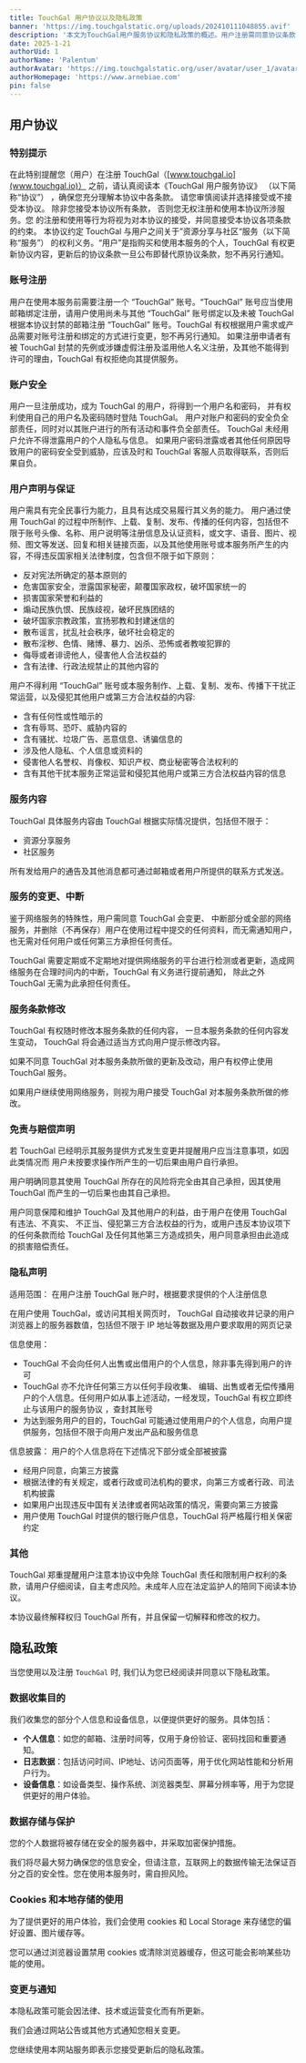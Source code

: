 ```yaml
---
title: TouchGal 用户协议以及隐私政策
banner: 'https://img.touchgalstatic.org/uploads/202410111048855.avif'
description: '本文为TouchGal用户服务协议和隐私政策的概述。用户注册需同意协议条款，账号安全由用户负责。用户需遵守法律法规，不得发布违法或侵权内容。TouchGal提供资源分享和社区服务，可能变更或中断服务。隐私政策说明收集个人信息、日志数据和设备信息的目的，数据将加密存储并采取保护措施。使用cookies和本地存储优化用户体验。协议和隐私政策可能更新，继续使用即视为接受变更。'
date: 2025-1-21
authorUid: 1
authorName: 'Palentum'
authorAvatar: 'https://img.touchgalstatic.org/user/avatar/user_1/avatar-mini.avif'
authorHomepage: 'https://www.arnebiae.com'
pin: false
---
```


## 用户协议

### 特别提示

在此特别提醒您（用户）在注册 TouchGal（[www.touchgal.io](www.touchgal.io)） 之前，请认真阅读本《TouchGal 用户服务协议》 （以下简称“协议”） ，确保您充分理解本协议中各条款。 请您审慎阅读并选择接受或不接受本协议。 除非您接受本协议所有条款， 否则您无权注册和使用本协议所涉服务。您 的注册和使用等行为将视为对本协议的接受，并同意接受本协议各项条款的约束。 本协议约定 TouchGal 与用户之间关于”资源分享与社区“服务（以下简称“服务”） 的权利义务。“用户”是指购买和使用本服务的个人，TouchGal 有权更新协议内容，更新后的协议条款一旦公布即替代原协议条款，恕不再另行通知。

### 账号注册

用户在使用本服务前需要注册一个 “TouchGal” 账号。“TouchGal” 账号应当使用邮箱绑定注册，请用户使用尚未与其他 “TouchGal” 账号绑定以及未被 TouchGal 根据本协议封禁的邮箱注册 “TouchGal” 账号。TouchGal 有权根据用户需求或产品需要对账号注册和绑定的方式进行变更，恕不再另行通知。 如果注册申请者有被 TouchGal 封禁的先例或涉嫌虚假注册及滥用他人名义注册，及其他不能得到许可的理由，TouchGal 有权拒绝向其提供服务。

### 账户安全

用户一旦注册成功，成为 TouchGal 的用户，将得到一个用户名和密码， 并有权利使用自己的用户名及密码随时登陆 TouchGal。 用户对账户和密码的安全负全部责任，同时对以其账户进行的所有活动和事件负全部责任。 TouchGal 未经用户允许不得泄露用户的个人隐私与信息。 如果用户密码泄露或者其他任何原因导致用户的密码安全受到威胁，应该及时和 TouchGal 客服人员取得联系，否则后果自负。

### 用户声明与保证

用户需具有完全民事行为能力，且具有达成交易履行其义务的能力。 用户通过使用 TouchGal 的过程中所制作、上载、复制、发布、传播的任何内容，包括但不限于账号头像、名称、用户说明等注册信息及认证资料，或文字、语音、图片、视频、图文等发送、回复和相关链接页面，以及其他使用账号或本服务所产生的内容，不得违反国家相关法律制度，包含但不限于如下原则：

- 反对宪法所确定的基本原则的
- 危害国家安全，泄露国家秘密，颠覆国家政权，破坏国家统一的
- 损害国家荣誉和利益的
- 煽动民族仇恨、民族歧视，破坏民族团结的
- 破坏国家宗教政策，宣扬邪教和封建迷信的
- 散布谣言，扰乱社会秩序，破坏社会稳定的
- 散布淫秽、色情、赌博、暴力、凶杀、恐怖或者教唆犯罪的
- 侮辱或者诽谤他人，侵害他人合法权益的
- 含有法律、行政法规禁止的其他内容的

用户不得利用 “TouchGal” 账号或本服务制作、上载、复制、发布、传播下干扰正常运营，以及侵犯其他用户或第三方合法权益的内容:

- 含有任何性或性暗示的
- 含有辱骂、恐吓、威胁内容的
- 含有骚扰、垃圾广告、恶意信息、诱骗信息的
- 涉及他人隐私、个人信息或资料的
- 侵害他人名誉权、肖像权、知识产权、商业秘密等合法权利的
- 含有其他干扰本服务正常运营和侵犯其他用户或第三方合法权益内容的信息

### 服务内容

TouchGal 具体服务内容由 TouchGal 根据实际情况提供，包括但不限于：

- 资源分享服务
- 社区服务

所有发给用户的通告及其他消息都可通过邮箱或者用户所提供的联系方式发送。

### 服务的变更、中断

鉴于网络服务的特殊性，用户需同意 TouchGal 会变更、 中断部分或全部的网络服务，并删除（不再保存）用户在使用过程中提交的任何资料，而无需通知用户，也无需对任何用户或任何第三方承担任何责任。

TouchGal 需要定期或不定期地对提供网络服务的平台进行检测或者更新，造成网络服务在合理时间内的中断，TouchGal 有义务进行提前通知， 除此之外 TouchGal 无需为此承担任何责任。

### 服务条款修改

TouchGal 有权随时修改本服务条款的任何内容， 一旦本服务条款的任何内容发生变动， TouchGal 将会通过适当方式向用户提示修改内容。

如果不同意 TouchGal 对本服务条款所做的更新及改动，用户有权停止使用 TouchGal 服务。

如果用户继续使用网络服务，则视为用户接受 TouchGal 对本服务条款所做的修改。

### 免责与赔偿声明

若 TouchGal 已经明示其服务提供方式发生变更并提醒用户应当注意事项，如因此类情况而 用户未按要求操作所产生的一切后果由用户自行承担。

用户明确同意其使用 TouchGal 所存在的风险将完全由其自己承担，因其使用 TouchGal 而产生的一切后果也由其自己承担。

用户同意保障和维护 TouchGal 及其他用户的利益，由于用户在使用 TouchGal 有违法、不真实、 不正当、侵犯第三方合法权益的行为，或用户违反本协议项下的任何条款而给 TouchGal 及任何其他第三方造成损失，用户同意承担由此造成的损害赔偿责任。

### 隐私声明

适用范围： 在用户注册 TouchGal 账户时，根据要求提供的个人注册信息

在用户使用 TouchGal，或访问其相关网页时， TouchGal 自动接收并记录的用户浏览器上的服务器数值，包括但不限于 IP 地址等数据及用户要求取用的网页记录

信息使用：

- TouchGal 不会向任何人出售或出借用户的个人信息，除非事先得到用户的许可
- TouchGal 亦不允许任何第三方以任何手段收集、 编辑、出售或者无偿传播用户的个人信息。任何用户如从事上述活动，一经发现，TouchGal 有权立即终止与该用户的服务协议 ，查封其账号
- 为达到服务用户的目的，TouchGal 可能通过使用用户的个人信息，向用户提供服务，包括但不限于向用户发出产品和服务信息

信息披露： 用户的个人信息将在下述情况下部分或全部被披露

- 经用户同意，向第三方披露
- 根据法律的有关规定，或者行政或司法机构的要求，向第三方或者行政、司法机构披露
- 如果用户出现违反中国有关法律或者网站政策的情况，需要向第三方披露
- 用户使用 TouchGal 时提供的银行账户信息，TouchGal 将严格履行相关保密约定

### 其他

TouchGal 郑重提醒用户注意本协议中免除 TouchGal 责任和限制用户权利的条款，请用户仔细阅读，自主考虑风险。未成年人应在法定监护人的陪同下阅读本协议。

本协议最终解释权归 TouchGal 所有，并且保留一切解释和修改的权力。

## 隐私政策

当您使用以及注册 `TouchGal` 时, 我们认为您已经阅读并同意以下隐私政策。

### 数据收集目的

我们收集您的部分个人信息和设备信息，以便提供更好的服务。具体包括：

- **个人信息**：如您的邮箱、注册时间等，仅用于身份验证、密码找回和重要通知。
- **日志数据**：包括访问时间、IP地址、访问页面等，用于优化网站性能和分析用户行为。
- **设备信息**：如设备类型、操作系统、浏览器类型、屏幕分辨率等，用于为您提供更好的用户体验。

### 数据存储与保护

您的个人数据将被存储在安全的服务器中，并采取加密保护措施。

我们将尽最大努力确保您的信息安全，但请注意，互联网上的数据传输无法保证百分之百的安全性。您在使用本服务时，需自担风险。

### Cookies 和本地存储的使用

为了提供更好的用户体验，我们会使用 cookies 和 Local Storage 来存储您的偏好设置、图片缓存等。

您可以通过浏览器设置禁用 cookies 或清除浏览器缓存，但这可能会影响某些功能的使用。

### 变更与通知

本隐私政策可能会因法律、技术或运营变化而有所更新。

我们会通过网站公告或其他方式通知您相关变更。

您继续使用本网站服务即表示您接受更新后的隐私政策。
